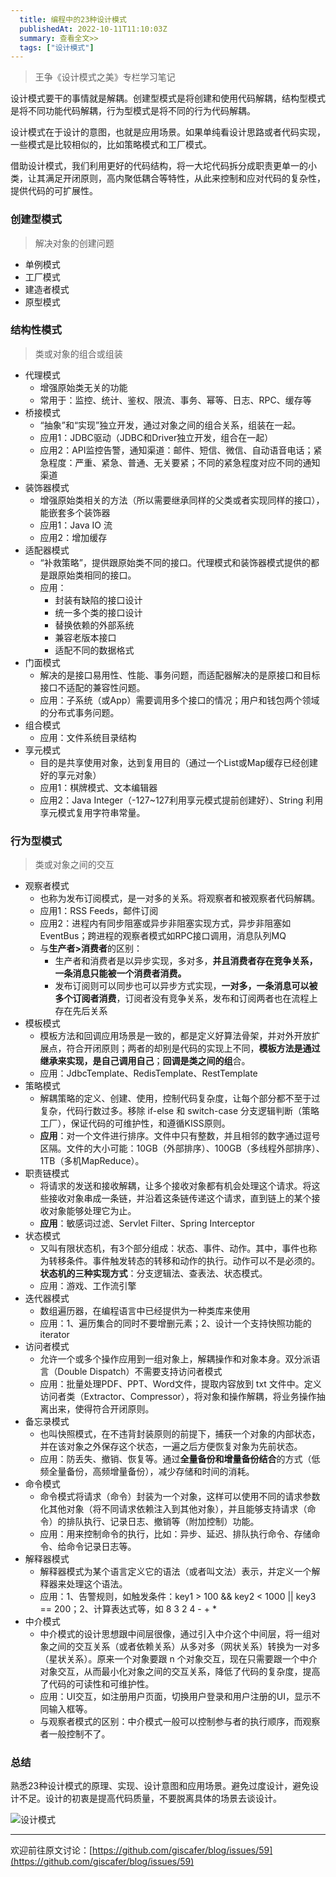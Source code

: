 ```yaml
---
  title: 编程中的23种设计模式
  publishedAt: 2022-10-11T11:10:03Z
  summary: 查看全文>>
  tags: ["设计模式"]
---
```


> 王争《设计模式之美》专栏学习笔记

设计模式要干的事情就是解耦。创建型模式是将创建和使用代码解耦，结构型模式是将不同功能代码解耦，行为型模式是将不同的行为代码解耦。

设计模式在于设计的意图，也就是应用场景。如果单纯看设计思路或者代码实现，一些模式是比较相似的，比如策略模式和工厂模式。

借助设计模式，我们利用更好的代码结构，将一大坨代码拆分成职责更单一的小类，让其满足开闭原则，高内聚低耦合等特性，从此来控制和应对代码的复杂性，提供代码的可扩展性。
### 创建型模式
> 解决对象的创建问题

- 单例模式
- 工厂模式
- 建造者模式
- 原型模式

### 结构性模式

> 类或对象的组合或组装

- 代理模式
   - 增强原始类无关的功能
   - 常用于：监控、统计、鉴权、限流、事务、幂等、日志、RPC、缓存等
- 桥接模式
   - “抽象”和“实现”独立开发，通过对象之间的组合关系，组装在一起。
   - 应用1：JDBC驱动（JDBC和Driver独立开发，组合在一起）
   - 应用2：API监控告警，通知渠道：邮件、短信、微信、自动语音电话；紧急程度：严重、紧急、普通、无关要紧；不同的紧急程度对应不同的通知渠道
- 装饰器模式
   - 增强原始类相关的方法（所以需要继承同样的父类或者实现同样的接口），能嵌套多个装饰器
   - 应用1：Java IO 流
   - 应用2：增加缓存
- 适配器模式
   - “补救策略”，提供跟原始类不同的接口。代理模式和装饰器模式提供的都是跟原始类相同的接口。
   - 应用：
      - 封装有缺陷的接口设计
      - 统一多个类的接口设计
      - 替换依赖的外部系统
      - 兼容老版本接口
      - 适配不同的数据格式
- 门面模式
   - 解决的是接口易用性、性能、事务问题，而适配器解决的是原接口和目标接口不适配的兼容性问题。
   - 应用：子系统（或App）需要调用多个接口的情况；用户和钱包两个领域的分布式事务问题。
- 组合模式
   - 应用：文件系统目录结构
- 享元模式
   - 目的是共享使用对象，达到复用目的（通过一个List或Map缓存已经创建好的享元对象）
   - 应用1：棋牌模式、文本编辑器
   - 应用2：Java Integer（-127~127利用享元模式提前创建好）、String 利用享元模式复用字符串常量。

### 行为型模式

> 类或对象之间的交互

- 观察者模式
   - 也称为发布订阅模式，是一对多的关系。将观察者和被观察者代码解耦。
   - 应用1：RSS Feeds，邮件订阅
   - 应用2：进程内有同步阻塞或异步非阻塞实现方式，异步非阻塞如EventBus；跨进程的观察者模式如RPC接口调用，消息队列MQ
   - 与**生产者>消费者**的区别：
      - 生产者和消费者是以异步实现，多对多，**并且消费者存在竞争关系，一条消息只能被一个消费者消费。**
      - 发布订阅则可以同步也可以异步方式实现，**一对多，一条消息可以被多个订阅者消费**，订阅者没有竞争关系，发布和订阅两者也在流程上存在先后关系
- 模板模式
   - 模板方法和回调应用场景是一致的，都是定义好算法骨架，并对外开放扩展点，符合开闭原则；两者的却别是代码的实现上不同，**模板方法是通过继承来实现，是自己调用自己**；**回调是类之间的组**合。
   - 应用：JdbcTemplate、RedisTemplate、RestTemplate
- 策略模式
   - 解耦策略的定义、创建、使用，控制代码复杂度，让每个部分都不至于过复杂，代码行数过多。移除 if-else 和 switch-case 分支逻辑判断（策略工厂），保证代码的可维护性，和遵循KISS原则。
   - **应用**：对一个文件进行排序。文件中只有整数，并且相邻的数字通过逗号区隔。文件的大小可能：10GB（外部排序）、100GB（多线程外部排序）、	1TB（多机MapReduce）。
- 职责链模式
   - 将请求的发送和接收解耦，让多个接收对象都有机会处理这个请求。将这些接收对象串成一条链，并沿着这条链传递这个请求，直到链上的某个接收对象能够处理它为止。
   - **应用**：敏感词过滤、Servlet Filter、Spring Interceptor
- 状态模式
   - 又叫有限状态机，有3个部分组成：状态、事件、动作。其中，事件也称为转移条件。事件触发转态的转移和动作的执行。动作可以不是必须的。**状态机的三种实现方式**：分支逻辑法、查表法、状态模式。
   - 应用：游戏、工作流引擎
- 迭代器模式
   - 数组遍历器，在编程语言中已经提供为一种类库来使用
   - 应用：1、遍历集合的同时不要增删元素；2、设计一个支持快照功能的iterator
- 访问者模式
   - 允许一个或多个操作应用到一组对象上，解耦操作和对象本身。双分派语言（Double Dispatch）不需要支持访问者模式
   - 应用：批量处理PDF、PPT、Word文件，提取内容放到 txt 文件中。定义访问者类（Extractor、Compressor），将对象和操作解耦，将业务操作抽离出来，使得符合开闭原则。
- 备忘录模式
   - 也叫快照模式，在不违背封装原则的前提下，捕获一个对象的内部状态，并在该对象之外保存这个状态，一遍之后方便恢复对象为先前状态。
   - 应用：防丢失、撤销、恢复等。通过**全量备份和增量备份结合**的方式（低频全量备份，高频增量备份），减少存储和时间的消耗。
- 命令模式
   - 命令模式将请求（命令）封装为一个对象，这样可以使用不同的请求参数化其他对象（将不同请求依赖注入到其他对象），并且能够支持请求（命令）的排队执行、记录日志、撤销等（附加控制）功能。
   - 应用：用来控制命令的执行，比如：异步、延迟、排队执行命令、存储命令、给命令记录日志等。
- 解释器模式
   - 解释器模式为某个语言定义它的语法（或者叫文法）表示，并定义一个解释器来处理这个语法。
   - 应用：1、告警规则，如触发条件：key1 > 100 && key2 < 1000 || key3 == 200；2、计算表达式等，如 8 3 2 4 - + *
- 中介模式
   - 中介模式的设计思想跟中间层很像，通过引入中介这个中间层，将一组对象之间的交互关系（或者依赖关系）从多对多（网状关系）转换为一对多（星状关系）。原来一个对象要跟 n 个对象交互，现在只需要跟一个中介对象交互，从而最小化对象之间的交互关系，降低了代码的复杂度，提高了代码的可读性和可维护性。
   - 应用：UI交互，如注册用户页面，切换用户登录和用户注册的UI，显示不同输入框等。
   - 与观察者模式的区别：中介模式一般可以控制参与者的执行顺序，而观察者一般控制不了。

### 总结

熟悉23种设计模式的原理、实现、设计意图和应用场景。避免过度设计，避免设计不足。设计的初衷是提高代码质量，不要脱离具体的场景去谈设计。
 
![设计模式](https://user-images.githubusercontent.com/8676711/195074843-ce384709-1ed1-4aeb-8a67-24e1aabe6984.png)




---
欢迎前往原文讨论：[https://github.com/giscafer/blog/issues/59](https://github.com/giscafer/blog/issues/59)
